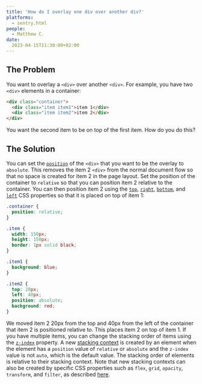 ```yaml
---
title: 'How do I overlay one div over another div?'
platforms: 
  - sentry.html
people: 
  - Matthew C.
date: 
  2023-04-15T11:30:00+02:00
---
```


## The Problem

You want to overlay a `<div>` over another `<div>`. For example, you have two `<div>` elements in a container:

```html
<div class="container">
  <div class="item item1">item 1</div>
  <div class="item item2">item 2</div>
</div>
```

You want the second item to be on top of the first item. How do you do this?

## The Solution

You can set the [`position`](https://developer.mozilla.org/en-US/docs/Web/CSS/position) of the `<div>` that you want to be the overlay to `absolute`. This removes the item 2 `<div>` from the normal document flow so that no space is created for item 2 in the page layout. Set the position of the container to `relative` so that you can position item 2 relative to the container. You can then position item 2 using the [`top`](https://developer.mozilla.org/en-US/docs/Web/CSS/top), [`right`](https://developer.mozilla.org/en-US/docs/Web/CSS/right), [`bottom`](https://developer.mozilla.org/en-US/docs/Web/CSS/bottom), and [`left`](https://developer.mozilla.org/en-US/docs/Web/CSS/left) CSS properties so that it is placed on top of item 1:

```css
.container {
  position: relative;
}

.item {
  width: 150px;
  height: 150px;
  border: 1px solid black;
}

.item1 {
  background: blue;
}

.item2 {
  top: 20px;
  left: 40px;
  position: absolute;
  background: red;
}
```

We moved item 2 20px from the top and 40px from the left of the container that item 2 is positioned relative to. This places item 2 on top of item 1. If you have multiple items, you can change the stacking order of items using the [`z-index`](https://developer.mozilla.org/en-US/docs/Web/CSS/CSS_Positioning/Understanding_z_index/Adding_z-index) property. A new [stacking context](https://developer.mozilla.org/en-US/docs/Web/CSS/CSS_Positioning/Understanding_z_index/The_stacking_context) is created by an element when the element has a `position` value of `relative` or `absolute` and the `z-index` value is not `auto`, which is the default value. The stacking order of elements is relative to their stacking context. Note that new stacking contexts can also be created by specific CSS properties such as `flex`, `grid`, `opacity`, `transform`, and `filter`, as described [here](https://developer.mozilla.org/en-US/docs/Web/CSS/CSS_Positioning/Understanding_z_index/The_stacking_context#description).
